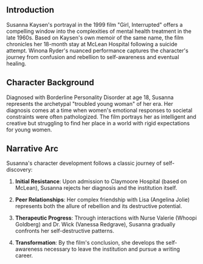 
<div className="flex flex-wrap justify-center gap-8 my-8">
<AnimeDisplay 
    coverImage="https://i.postimg.cc/pV3pxkz2/sousou-no-frieren.jpg"
    title="Frieren: Beyond Journey’s End"
    studio="Madhouse"
    director="Kazuya Iwata"
    year={2023}
    episodes={24}
    genre="Fantasy/Adventure"
  />
</div>

## Introduction

Susanna Kaysen's portrayal in the 1999 film "Girl, Interrupted" offers a compelling window into the complexities of mental health treatment in the late 1960s. Based on Kaysen's own memoir of the same name, the film chronicles her 18-month stay at McLean Hospital following a suicide attempt. Winona Ryder's nuanced performance captures the character's journey from confusion and rebellion to self-awareness and eventual healing.

## Character Background

Diagnosed with Borderline Personality Disorder at age 18, Susanna represents the archetypal "troubled young woman" of her era. Her diagnosis comes at a time when women's emotional responses to societal constraints were often pathologized. The film portrays her as intelligent and creative but struggling to find her place in a world with rigid expectations for young women.

## Narrative Arc

Susanna's character development follows a classic journey of self-discovery:

1. **Initial Resistance**: Upon admission to Claymoore Hospital (based on McLean), Susanna rejects her diagnosis and the institution itself.

2. **Peer Relationships**: Her complex friendship with Lisa (Angelina Jolie) represents both the allure of rebellion and its destructive potential.

3. **Therapeutic Progress**: Through interactions with Nurse Valerie (Whoopi Goldberg) and Dr. Wick (Vanessa Redgrave), Susanna gradually confronts her self-destructive patterns.

4. **Transformation**: By the film's conclusion, she develops the self-awareness necessary to leave the institution and pursue a writing career.
